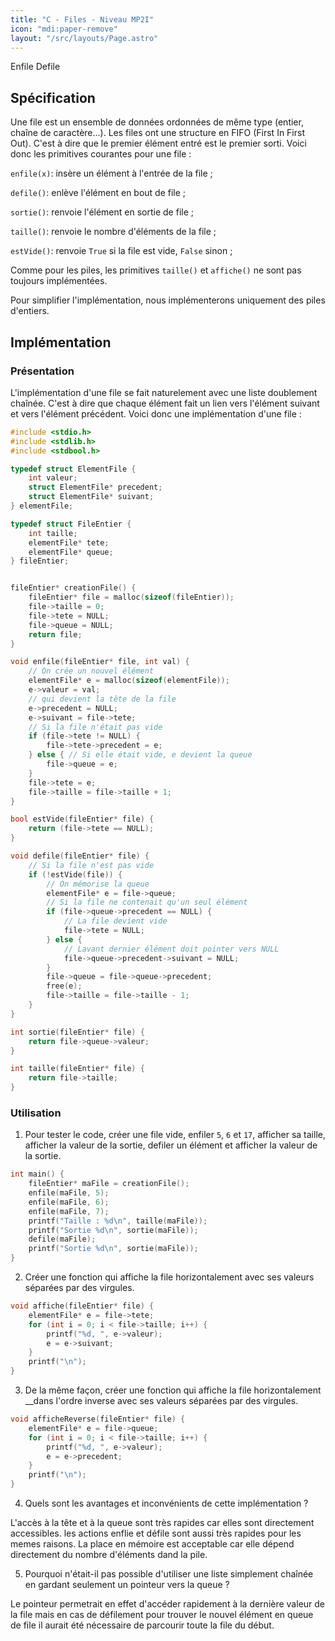 ```yaml
---
title: "C - Files - Niveau MP2I"
icon: "mdi:paper-remove"
layout: "/src/layouts/Page.astro"
---
```


Enfile Defile

## Spécification

Une file est un ensemble de données ordonnées de même type (entier, chaîne de
caractère…). Les files ont une structure en FIFO (First In First Out). C'est à
dire que le premier élément entré est le premier sorti. Voici donc les
primitives courantes pour une file :

`enfile(x)`: insère un élément à l'entrée de la file ;
  
`defile()`: enlève l'élément en bout de file ;
  
`sortie()`: renvoie l'élément en sortie de file ;
  
`taille()`: renvoie le nombre d'éléments de la file ;
  
`estVide()`: renvoie `True` si la file est vide, `False` sinon ;
  

Comme pour les piles, les primitives `taille()` et `affiche()` ne sont pas
toujours implémentées.

Pour simplifier l'implémentation, nous implémenterons uniquement des piles
d'entiers.

## Implémentation

### Présentation

L'implémentation d'une file se fait naturelement avec une liste doublement
chaînée. C'est à dire que chaque élément fait un lien vers l'élément suivant
et vers l'élément précédent. Voici donc une implémentation d'une file :

```c++
#include <stdio.h>
#include <stdlib.h>
#include <stdbool.h>

typedef struct ElementFile {
	int valeur;
	struct ElementFile* precedent;
	struct ElementFile* suivant;
} elementFile;

typedef struct FileEntier {
	int taille;
	elementFile* tete;
	elementFile* queue;
} fileEntier;


fileEntier* creationFile() {
	fileEntier* file = malloc(sizeof(fileEntier));
	file->taille = 0;
	file->tete = NULL;
	file->queue = NULL;
	return file;
}

void enfile(fileEntier* file, int val) {
	// On crée un nouvel élément
	elementFile* e = malloc(sizeof(elementFile));
	e->valeur = val;
	// qui devient la tête de la file
	e->precedent = NULL;
	e->suivant = file->tete;
	// Si la file n'était pas vide
	if (file->tete != NULL) {
		file->tete->precedent = e;
	} else { // Si elle était vide, e devient la queue
		file->queue = e;
	}
	file->tete = e;
	file->taille = file->taille + 1;
}

bool estVide(fileEntier* file) {
	return (file->tete == NULL);
}

void defile(fileEntier* file) {
	// Si la file n'est pas vide
	if (!estVide(file)) {
		// On mémorise la queue
		elementFile* e = file->queue;
		// Si la file ne contenait qu'un seul élément
		if (file->queue->precedent == NULL) {
			// La file devient vide
			file->tete = NULL;
		} else {
			// Lavant dernier élément doit pointer vers NULL
			file->queue->precedent->suivant = NULL;
		}
		file->queue = file->queue->precedent;
		free(e);
		file->taille = file->taille - 1;
	}
}

int sortie(fileEntier* file) {
	return file->queue->valeur;
}

int taille(fileEntier* file) {
	return file->taille;
}
```

### Utilisation

1. Pour tester le code, créer une file vide, enfiler `5`, `6` et `17`,
afficher sa taille, afficher la valeur de la sortie, defiler un élément et
afficher la valeur de la sortie.

```c++ 
int main() {
	fileEntier* maFile = creationFile();
	enfile(maFile, 5);
	enfile(maFile, 6);	
	enfile(maFile, 7);
	printf("Taille : %d\n", taille(maFile));
	printf("Sortie %d\n", sortie(maFile));
	defile(maFile);
	printf("Sortie %d\n", sortie(maFile));
}
```

2. Créer une fonction qui affiche la file horizontalement avec ses valeurs
séparées par des virgules.

```c++
void affiche(fileEntier* file) {
	elementFile* e = file->tete;
	for (int i = 0; i < file->taille; i++) {
		printf("%d, ", e->valeur);
		e = e->suivant;
	}
	printf("\n");
}
```

3. De la même façon, créer une fonction qui affiche la file
horizontalement __dans l'ordre inverse avec ses valeurs séparées par des
virgules.

```c++
void afficheReverse(fileEntier* file) {
	elementFile* e = file->queue;
	for (int i = 0; i < file->taille; i++) {
		printf("%d, ", e->valeur);
		e = e->precedent;
	}
	printf("\n");
}
```

4. Quels sont les avantages et inconvénients de cette implémentation ?

L'accès à la tête et à la queue sont très rapides car elles sont directement
accessibles. les actions enflie et défile sont aussi très rapides pour les
memes raisons. La place en mémoire est acceptable car elle dépend directement
du nombre d'éléments dand la pile.

5. Pourquoi n'était-il pas possible d'utiliser une liste simplement
chaînée en gardant seulement un pointeur vers la queue ?

Le pointeur permetrait en effet d'accéder rapidement à la dernière valeur de
la file mais en cas de défilement pour trouver le nouvel élément en queue de
file il aurait été nécessaire de parcourir toute la file du début.